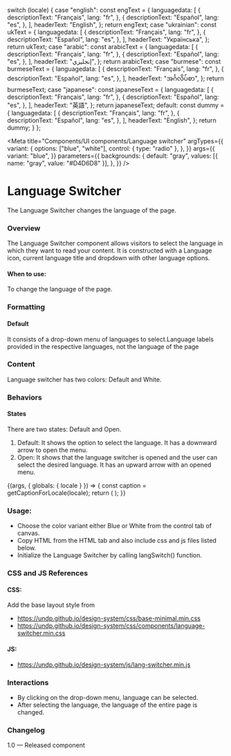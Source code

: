 
  switch (locale) {
    case "english":
      const engText = {
        languagedata: [
          {
            descriptionText: "Français",
            lang: "fr",
          },
          {
            descriptionText: "Español",
            lang: "es",
          },
        ],
        headerText: "English",
      };
      return engText;
    case "ukrainian":
      const ukText = {
        languagedata: [
          {
            descriptionText: "Français",
            lang: "fr",
          },
          {
            descriptionText: "Español",
            lang: "es",
          },
        ],
        headerText: "Українська",
      };
      return ukText;
    case "arabic":
      const arabicText = {
        languagedata: [
          {
            descriptionText: "Français",
            lang: "fr",
          },
          {
            descriptionText: "Español",
            lang: "es",
          },
        ],
        headerText: "إنجليزي",
      };
      return arabicText;
    case "burmese":
      const burmeseText = {
        languagedata: [
          {
            descriptionText: "Français",
            lang: "fr",
          },
          {
            descriptionText: "Español",
            lang: "es",
          },
        ],
        headerText: "အင်္ဂလိပ်စာ",
      };
      return burmeseText;
    case "japanese":
      const japaneseText = {
        languagedata: [
          {
            descriptionText: "Français",
            lang: "fr",
          },
          {
            descriptionText: "Español",
            lang: "es",
          },
        ],
        headerText: "英語",
      };
      return japaneseText;
    default:
      const dummy = {
        languagedata: [
          {
            descriptionText: "Français",
            lang: "fr",
          },
          {
            descriptionText: "Español",
            lang: "es",
          },
        ],
        headerText: "English",
      };
      return dummy;
  }
};

<Meta
  title="Components/UI components/Language switcher"
  argTypes={{
    variant: {
      options: ["blue", "white"],
      control: { type: "radio" },
    },
  }}
  args={{
    variant: "blue",
  }}
  parameters={{
    backgrounds: {
      default: "gray",
      values: [{ name: "gray", value: "#D4D6D8" }],
    },
  }}
/>

# Language Switcher

The Language Switcher changes the language of the page.

### Overview

The Language Switcher component allows visitors to select the language in which they want to read your content. It is constructed with a Language icon, current language title and dropdown with other language options.

#### When to use:

To change the language of the page.

### Formatting

#### Default

It consists of a drop-down menu of languages to select.Language labels provided in the respective languages, not the language of the page

### Content

Language switcher has two colors: Default and White.

### Behaviors

#### States

There are two states: Default and Open.

1. Default: It shows the option to select the language. It has a downward arrow to open the menu.
2. Open: It shows that the language switcher is opened and the user can select the desired language. It has an upward arrow with an opened menu.

<Canvas>
  <Story
    name="Language switcher"
    parameters={{
      backgrounds: { default: "gray" },
      docs: {
        story: {
          inline: false,
          iframeHeight: "100%",
        },
      },
    }}
  >
    {(args, { globals: { locale } }) => {
      const caption = getCaptionForLocale(locale);
      return (
        <Languageswitcher
          data={caption.languagedata}
          headerText={caption.headerText}
          {...args}
        ></Languageswitcher>
      );
    }}
  </Story>
</Canvas>

### Usage:

- Choose the color variant either Blue or White from the control tab of canvas.
- Copy HTML from the HTML tab and also include css and js files listed below.
- Initialize the Language Switcher by calling langSwitch() function.

### CSS and JS References

#### CSS:

Add the base layout style from

- https://undp.github.io/design-system/css/base-minimal.min.css
- https://undp.github.io/design-system/css/components/language-switcher.min.css

#### JS:

- https://undp.github.io/design-system/js/lang-switcher.min.js

### Interactions

- By clicking on the drop-down menu, language can be selected.
- After selecting the language, the language of the entire page is changed.

### Changelog

1.0 — Released component
